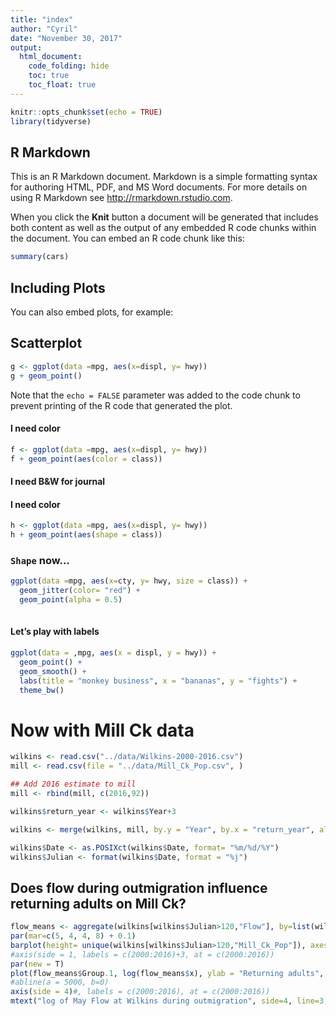 ```yaml
---
title: "index"
author: "Cyril"
date: "November 30, 2017"
output:
  html_document:
    code_folding: hide
    toc: true
    toc_float: true
---
```


```r
knitr::opts_chunk$set(echo = TRUE)
library(tidyverse)
```

## R Markdown

This is an R Markdown document. Markdown is a simple formatting syntax for authoring HTML, PDF, and MS Word documents. For more details on using R Markdown see <http://rmarkdown.rstudio.com>.

When you click the **Knit** button a document will be generated that includes both content as well as the output of any embedded R code chunks within the document. You can embed an R code chunk like this:

```r
summary(cars)
```

## Including Plots

You can also embed plots, for example:

## Scatterplot
```r


g <- ggplot(data =mpg, aes(x=displ, y= hwy))
g + geom_point()
```

Note that the `echo = FALSE` parameter was added to the code chunk to prevent printing of the R code that generated the plot.

#### I need color
```r


f <- ggplot(data =mpg, aes(x=displ, y= hwy))
f + geom_point(aes(color = class))
```

#### I need B&W for journal

#### I need color
```r


h <- ggplot(data =mpg, aes(x=displ, y= hwy))
h + geom_point(aes(shape = class))
```

### `Shape` now...

```r
ggplot(data =mpg, aes(x=cty, y= hwy, size = class)) +
  geom_jitter(color= "red") +
  geom_point(alpha = 0.5)
  

```

#### Let's play with labels

```r
ggplot(data = ,mpg, aes(x = displ, y = hwy)) +
  geom_point() +
  geom_smooth() +
  labs(title = "monkey business", x = "bananas", y = "fights") +
  theme_bw()
```

# Now with Mill Ck data

``` r
wilkins <- read.csv("../data/Wilkins-2000-2016.csv")
mill <- read.csv(file = "../data/Mill_Ck_Pop.csv", )

## Add 2016 estimate to mill
mill <- rbind(mill, c(2016,92))

wilkins$return_year <- wilkins$Year+3

wilkins <- merge(wilkins, mill, by.y = "Year", by.x = "return_year", all.x = TRUE)

wilkins$Date <- as.POSIXct(wilkins$Date, format= "%m/%d/%Y")
wilkins$Julian <- format(wilkins$Date, format = "%j")

````

## Does flow during outmigration influence returning adults on Mill Ck?

``` r
flow_means <- aggregate(wilkins[wilkins$Julian>120,"Flow"], by=list(wilkins[wilkins$Julian>120, "Year"]), FUN=mean)
par(mar=c(5, 4, 4, 8) + 0.1)
barplot(height= unique(wilkins[wilkins$Julian>120,"Mill_Ck_Pop"]), axes = TRUE, col="gray", xlim=c(0.7,20), ylim=c(0,1450))
#axis(side = 1, labels = c(2000:2016)+3, at = c(2000:2016))
par(new = T)
plot(flow_means$Group.1, log(flow_means$x), ylab = "Returning adults", xlab= "Outmigration year", yaxt="n", col="red", pch=20)
#abline(a = 5000, b=0)
axis(side = 4)#, labels = c(2000:2016), at = c(2000:2016))
mtext("log of May Flow at Wilkins during outmigration", side=4, line=3, cex.lab=1, col="red")
```



